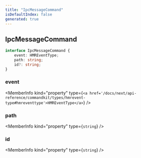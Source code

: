 ```yaml
---
title: "IpcMessageCommand"
isDefaultIndex: false
generated: true
---
```



<!-- This file was generated from the CommandKit source. Do not modify. Instead, re-run the "docgen" script -->


## IpcMessageCommand

<GenerationInfo sourceFile="packages/commandkit/src/utils/dev-hooks.ts" sourceLine="5" packageName="commandkit" />



```ts title="Signature"
interface IpcMessageCommand {
    event: HMREventType;
    path: string;
    id?: string;
}
```

<div className="members-wrapper">

### event

<MemberInfo kind="property" type={`<a href='/docs/next/api-reference/commandkit/types/hmrevent-type#hmreventtype'>HMREventType</a>`}   />


### path

<MemberInfo kind="property" type={`string`}   />


### id

<MemberInfo kind="property" type={`string`}   />




</div>
